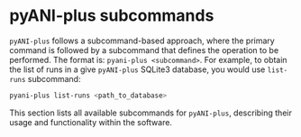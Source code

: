 # pyANI-plus subcommands

`pyANI-plus` follows a subcommand-based approach, where the primary command is followed by a subcommand that defines the operation to be performed. The format is: `pyani-plus <subcommand>`. For example, to obtain the list of runs in a give `pyANI-plus` SQLite3 database, you would use `list-runs` subcommand:

```bash
pyani-plus list-runs <path_to_database>
```

This section lists all available subcommands for `pyANI-plus`, describing their usage and functionality within the software.